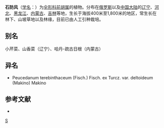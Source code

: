{{NoteTA|G1=LS}}
{{Speciesbox 
| genus = Peucedanum
| species = terebinthaceum
| authority = (Fisch.) Fisch. ex Turcz.
| subdivision_ranks =[[变种|变种]]
| subdivision =
* 石防风 ''P. t.'' var. ''terebinthaceum''
* [[宽叶石防风|宽叶石防风]] ''P. t.'' var. ''deltoideum''
}}

'''石防风'''（[[学名|学名]]：{{lang|la|''Peucedanum terebinthaceum''}}）为[[伞形科|伞形科]][[前胡属|前胡属]]的植物。分布在[[俄罗斯|俄罗斯]]以及[[中国大陆|中国大陆]]的[[辽宁|辽宁]]、[[河北|河北]]、[[黑龙江|黑龙江]]、[[内蒙古|内蒙古]]、[[吉林|吉林]]等地，生长于海拔400米至1,800米的地区，常生长在林下、山坡草地以及林缘，目前已由人工引种栽培。

== 别名 ==
小芹菜、山香菜（辽宁）、哈丹-疏古日根（内蒙古）

== 异名 ==
* Peucedanum terebinthaceum (Fisch.) Fisch. ex Turcz. var. deltoideum (Makino) Makino

== 参考文献 ==
<div class="references-small">
* {{cite web| url =http://www.bioinfo.cn/db05/KmzwSpecies.php?action=view&id=23070| title =石防风（原变种）| work =《中国高等植物数据库全库》| publisher =中国科学院微生物研究所| author =昆明植物研究所| accessdate =2009-02-25| deadurl =yes| archiveurl =https://web.archive.org/web/20160305044035/http://www.bioinfo.cn/db05/KmzwSpecies.php?action=view&id=23070| archivedate =2016-03-05}}
</div>
{{Taxonbar}}

[[Category:前胡属|S]]